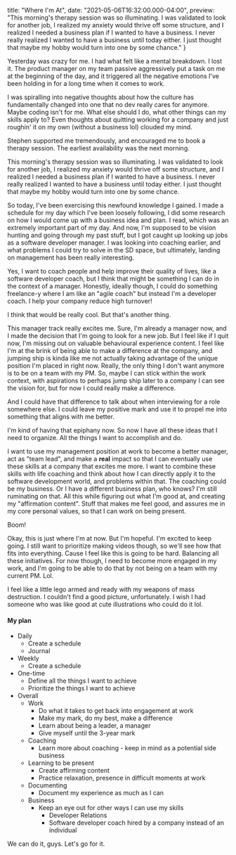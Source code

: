 
  title: "Where I'm At",
  date: "2021-05-06T16:32:00.000-04:00",
  preview: "This morning's therapy session was so illuminating. I was validated to look for another job, I realized my anxiety would thrive off some structure, and I realized I needed a business plan if I wanted to have a business. I never really realized I wanted to have a business until today either. I just thought that maybe my hobby would turn into one by some chance."
}


Yesterday was crazy for me. I had what felt like a mental breakdown. I lost it. The product manager on my team passive aggressively put a task on me at the beginning of the day, and it triggered all the negative emotions I've been holding in for a long time when it comes to work.

I was spiralling into negative thoughts about how the culture has fundamentally changed into one that no dev really cares for anymore. Maybe coding isn't for me. What else should I do, what other things can my skills apply to? Even thoughts about quitting working for a company and just roughin' it on my own (without a business lol) clouded my mind.

Stephen supported me tremendously, and encouraged me to book a therapy session. The earliest availability was the next morning.

This morning's therapy session was so illuminating. I was validated to look for another job, I realized my anxiety would thrive off some structure, and I realized I needed a business plan if I wanted to have a business. I never really realized I wanted to have a business until today either. I just thought that maybe my hobby would turn into one by some chance.

So today, I've been exercising this newfound knowledge I gained. I made a schedule for my day which I've been loosely following, I did some research on how I would come up with a business idea and plan. I read, which was an extremely important part of my day. And now, I'm supposed to be vision hunting and going through my past stuff, but I got caught up looking up jobs as a software developer manager. I was looking into coaching earlier, and what problems I could try to solve in the SD space, but ultimately, landing on management has been really interesting.

Yes, I want to coach people and help improve their quality of lives, like a software developer coach, but I think that might be something I can do in the context of a manager. Honestly, ideally though, I could do something freelance-y where I am like an "agile coach" but instead I'm a developer coach. I help your company reduce high turnover!

I think that would be really cool. But that's another thing.

This manager track really excites me. Sure, I'm already a manager now, and I made the decision that I'm going to look for a new job. But I feel like if I quit now,  I'm missing out on valuable behavioural experience content. I feel like I'm at the brink of being able to make a difference at the company, and jumping ship is kinda like me not actually taking advantage of the unique position I'm placed in right now. Really, the only thing I don't want anymore is to be on a team with my PM. So, maybe I can stick within the work context, with aspirations to perhaps jump ship later to a company I can see the vision for, but for now I could really make a difference.

And I could have that difference to talk about when interviewing for a role somewhere else. I could leave my positive mark and use it to propel me into something that aligns with me better.

I'm kind of having that epiphany now. So now I have all these ideas that I need to organize. All the things I want to accomplish and do.

I want to use my management position at work to become a better manager, act as "team lead", and make a **real** impact so that I can eventually use these skills at a company that excites me more. I want to combine these skills with life coaching and think about how I can directly apply it to the software development world, and problems within that. The coaching could be my business. Or I have a different business plan, who knows? I'm still ruminating on that. All this while figuring out what I'm good at, and creating my "affirmation content". Stuff that makes me feel good, and assures me in my core personal values, so that I can work on being present.

Boom!

Okay, this is just where I'm at now. But I'm hopeful. I'm excited to keep going. I still want to prioritize making videos though, so we'll see how that fits into everything. Cause I feel like this is going to be hard. Balancing all these initiatives. For now though, I need to become more engaged in my work, and I'm going to be able to do that by not being on a team with my current PM. Lol.

I feel like a little lego armed and ready with my weapons of mass destruction. I couldn't find a good picture, unfortunately. I wish I had someone who was like good at cute illustrations who could do it lol.



#### My plan

* Daily
  * Create a schedule
  * Journal
* Weekly
  * Create a schedule
* One-time
  * Define all the things I want to achieve
  * Prioritize the things I want to achieve
* Overall
  * Work
    * Do what it takes to get back into engagement at work
    * Make my mark, do my best, make a difference
    * Learn about being a leader, a manager
    * Give myself until the 3-year mark
  * Coaching
    * Learn more about coaching - keep in mind as a potential side business
  * Learning to be present
    * Create affirming content
    * Practice relaxation, presence in difficult moments at work
  * Documenting
    * Document my experience as much as I can
  * Business
    * Keep an eye out for other ways I can use my skills
      * Developer Relations
      * Software developer coach hired by a company instead of an individual



We can do it, guys. Let's go for it.
